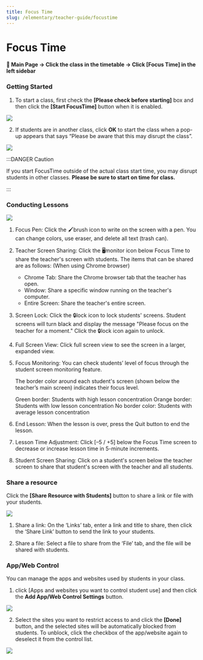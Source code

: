 ```yaml
---
title: Focus Time
slug: /elementary/teacher-guide/focustime
---
```



# Focus Time

#### 📍 Main Page → Click the class in the timetable → Click [Focus Time] in the left sidebar

### Getting Started

1. To start a class, first check the **[Please check before starting]** box and then click the **[Start FocusTime]** button when it is enabled.

<Image src="/img/en/elementary/teacher/05-01.jpg" size="lg" />

2. If students are in another class, click **OK** to start the class when a pop-up appears that says “Please be aware that this may disrupt the class”.

<Image src="/img/en/elementary/teacher/05-02.jpg" size="sm" />

:::DANGER Caution

If you start FocusTime outside of the actual class start time, you may disrupt students in other classes.
**Please be sure to start on time for class.**

:::

### Conducting Lessons

<Image src="/img/en/elementary/teacher/05-03.jpg" size="lg" />

1. Focus Pen: Click the 🖌️brush icon to write on the screen with a pen. You can change colors, use eraser, and delete all text (trash can).

2. Teacher Screen Sharing: Click the 🖥️monitor icon below Focus Time to share the teacher's screen with students. The items that can be shared are as follows:
   (When using Chrome browser)

   - Chrome Tab: Share the Chrome browser tab that the teacher has open.
   - Window: Share a specific window running on the teacher's computer.
   - Entire Screen: Share the teacher's entire screen.

3. Screen Lock: Click the 🔒lock icon to lock students' screens. Student screens will turn black and display the message "Please focus on the teacher for a moment." Click the 🔒lock icon again to unlock.

4. Full Screen View: Click full screen view to see the screen in a larger, expanded view.

5. Focus Monitoring: You can check students’ level of focus through the student screen monitoring feature.

   The border color around each student's screen (shown below the teacher’s main screen) indicates their focus level.

   Green border: Students with high lesson concentration
   Orange border: Students with low lesson concentration
   No border color: Students with average lesson concentration

6. End Lesson: When the lesson is over, press the Quit button to end the lesson.

7. Lesson Time Adjustment: Click [–5 / +5] below the Focus Time screen to decrease or increase lesson time in 5-minute increments.

8. Student Screen Sharing: Click on a student's screen below the teacher screen to share that student's screen with the teacher and all students.

### Share a resource

Click the **[Share Resource with Students]** button to share a link or file with your students.

<Image src="/img/en/elementary/teacher/05-04.jpg" size="lg" />

1. Share a link: On the ‘Links’ tab, enter a link and title to share, then click the ‘Share Link’ button to send the link to your students.

2. Share a file: Select a file to share from the ‘File’ tab, and the file will be shared with students.

### App/Web Control

You can manage the apps and websites used by students in your class.

1. click [Apps and websites you want to control student use] and then click the **Add App/Web Control Settings** button.

<Image src="/img/en/elementary/teacher/05-05.jpg" size="lg" />

2. Select the sites you want to restrict access to and click the **[Done]** button, and the selected sites will be automatically blocked from students.
   To unblock, click the checkbox of the app/website again to deselect it from the control list.

<Image src="/img/en/elementary/teacher/05-06.jpg" size="lg" />
